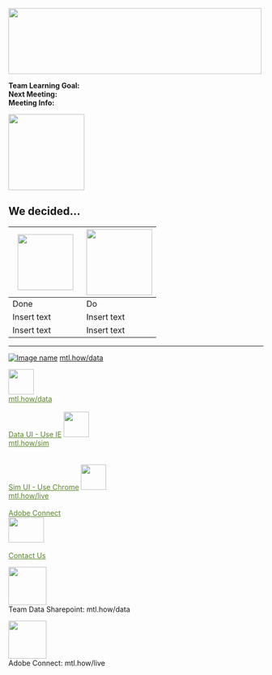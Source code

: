 <!-- MTL Logo, HTML img tag -->
<img src = "https://raw.githubusercontent.com/lzim/teampsd/teampsd_style/mtl_logo/mtl_testdontguess_sm.png"
     height = "130" width = "500">  


**Team Learning Goal:**  
**Next Meeting:**  
**Meeting Info:**     


<!-- Learning Objectives Icon -->
<img src = "https://raw.githubusercontent.com/lzim/teampsd/hexagon_icons/np_star_778913_003F72.png"
     height = "150" width = "150">  

## We decided... 

<img src = "https://raw.githubusercontent.com/lzim/teampsd/hexagon_icons/np_hexagon-check-mark_309690_003F72.png" height = "110" width = "110"> | <img src = "https://raw.githubusercontent.com/lzim/teampsd/hexagon_icons/np_synchronize_778914_003F72.png" height = "130" width = "130">
--- | ---
Done | Do
Insert text | Insert text 
Insert text | Insert text



***
<!-- Data UI --> 
[![Image name](https://raw.githubusercontent.com/lzim/teampsd/hexagon_icons/np_bar-chart-decline_869492_598527.png)](http://mtl.how/data)  [mtl.how/data](http://mtl.how/data)


<!-- Data UI -->
  <td colspan = 1>
    <a href = "mtl.how/data">
    <img src = "https://raw.githubusercontent.com/lzim/teampsd/hexagon_icons/np_bar-chart-decline_869492_598527.png"
     height = "50" width = "50" style = "border: 0;">
    <br>
    <a href = "mtl.how/data"
       style = "color: #598527;">mtl.how/data</a>    
    <br>
    <a href = "mtl.how/data" 
       style = "color: #598527;">Data UI - Use IE</a> 
  </td>


<!-- Sim UI -->
  <td colspan = 1>
    <a href = "mtl.how/sim">
    <img src = "https://raw.githubusercontent.com/lzim/teampsd/hexagon_icons/np_book_853869_598527.png"
    height = "50" width = "50" style = "border: 0;">
    <br>
    <a href = "mtl.how/sim"
       style = "color: #598527;">mtl.how/sim</a>  
    <br>  
    <a href = "mtl.how/sim"
       style = "color: #598527;">Sim UI - Use Chrome</a>
  </td>



<!-- Adobe Connect -->
  <td colspan = 1>
    <a href = "mtl.how/live">
    <img src = "https://raw.githubusercontent.com/lzim/teampsd/hexagon_icons/np_feedback_546911_598527.png"
    height = "50" width = "50" style = "border: 0;">
    <br>
    <a href = "mtl.how/live"
       style = "color: #598527;">mtl.how/live</a>  
     <br>
    <a href = "mtl.how/live"
       style = "color: #598527;">Adobe Connect</a>  
  </td>



<!-- Contact Us -->
  <td colspan = 1>
    <a href = "mailto:Lindsey.Zimmerman@va.gov; Stacey.Park2@va.gov">
    <img src = "https://raw.githubusercontent.com/lzim/teampsd/teampsd_style/teampsd_logo/va_team_psd_logo_sq_sm.png"
     height = "50" width = "70" style = "border: 0;">    		
    <br>
    <a href = "mailto:Lindsey.Zimmerman@va.gov; Stacey.Park2@va.gov"
	style = "color: #598527;">Contact Us</a>
  </td>
</tr>  
</table>

<!-- Data UI -->
<img src = "https://raw.githubusercontent.com/lzim/teampsd/hexagon_icons/np_bar-chart-decline_869492_598527.png"
     height = "75" width = "75" style = "border: 0;">  
Team Data Sharepoint: mtl.how/data

<!--Adobe Connect icon-->
<img src = "https://raw.githubusercontent.com/lzim/teampsd/hexagon_icons/np_feedback_546911_598527.png"
     height = "75" width = "75" style = "border: 0;">  
Adobe Connect: mtl.how/live



